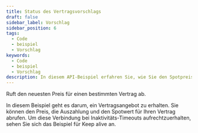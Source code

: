 ```yaml
---
title: Status des Vertragsvorschlags
draft: false
sidebar_label: Vorschlag
sidebar_position: 6
tags:
  - Code
  - beispiel
  - Vorschlag
keywords:
  - Code
  - beispiel
  - Vorschlag
description: In diesem API-Beispiel erfahren Sie, wie Sie den Spotpreis, die Auszahlung und den Spotwert für Handelsverträge ermitteln können.
---
```



Ruft den neuesten Preis für einen bestimmten Vertrag ab.

<SandboxIframe sandbox={sandboxes.proposal}/>

In diesem Beispiel geht es darum, ein Vertragsangebot zu erhalten. Sie können den Preis, die Auszahlung und den Spotwert für Ihren Vertrag abrufen. Um diese Verbindung bei Inaktivitäts-Timeouts aufrechtzuerhalten, sehen Sie sich das Beispiel für Keep alive an.
